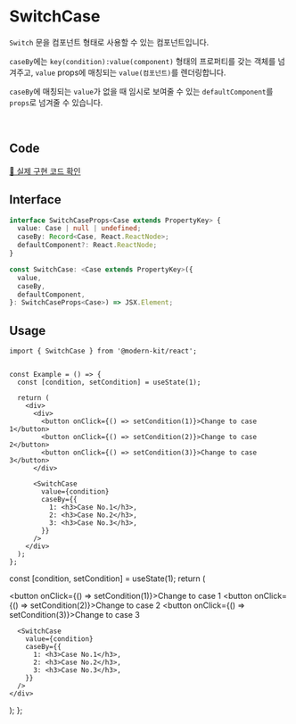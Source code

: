 
# SwitchCase

`Switch` 문을 컴포넌트 형태로 사용할 수 있는 컴포넌트입니다.

`caseBy`에는 `key(condition):value(component)` 형태의 프로퍼티를 갖는 객체를 넘겨주고, `value` props에 매칭되는 `value(컴포넌트)`를 렌더링합니다.

`caseBy`에 매칭되는 `value`가 없을 때 임시로 보여줄 수 있는 `defaultComponent`를 `props`로 넘겨줄 수 있습니다.

<br />

## Code
[🔗 실제 구현 코드 확인](https://github.com/modern-agile-team/modern-kit/blob/main/packages/react/src/components/SwitchCase/index.tsx)

## Interface
```ts title="typescript"
interface SwitchCaseProps<Case extends PropertyKey> {
  value: Case | null | undefined;
  caseBy: Record<Case, React.ReactNode>;
  defaultComponent?: React.ReactNode;
}
```
```ts title="typescript"
const SwitchCase: <Case extends PropertyKey>({
  value,
  caseBy,
  defaultComponent,
}: SwitchCaseProps<Case>) => JSX.Element;
```

## Usage
```tsx title="typescript"
import { SwitchCase } from '@modern-kit/react';


const Example = () => {
  const [condition, setCondition] = useState(1);

  return (
    <div>
      <div>
        <button onClick={() => setCondition(1)}>Change to case 1</button>
        <button onClick={() => setCondition(2)}>Change to case 2</button>
        <button onClick={() => setCondition(3)}>Change to case 3</button>
      </div>

      <SwitchCase
        value={condition}
        caseBy={{
          1: <h3>Case No.1</h3>,
          2: <h3>Case No.2</h3>,
          3: <h3>Case No.3</h3>,
        }}
      />
    </div>
  );
};
```

  const [condition, setCondition] = useState(1);
  return (
    <div>
      <div>
        <button onClick={() => setCondition(1)}>Change to case 1</button>
        <button onClick={() => setCondition(2)}>Change to case 2</button>
        <button onClick={() => setCondition(3)}>Change to case 3</button>
      </div>

      <SwitchCase
        value={condition}
        caseBy={{
          1: <h3>Case No.1</h3>,
          2: <h3>Case No.2</h3>,
          3: <h3>Case No.3</h3>,
        }}
      />
    </div>
  );
};

<Example />
